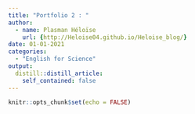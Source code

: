 ```yaml
---
title: "Portfolio 2 : "
author:
  - name: Plasman Héloïse
    url: {http://Heloise04.github.io/Heloise_blog/}
date: 01-01-2021
categories:
  - "English for Science"
output:
  distill::distill_article:
    self_contained: false
---
```


```r
knitr::opts_chunk$set(echo = FALSE)
```
